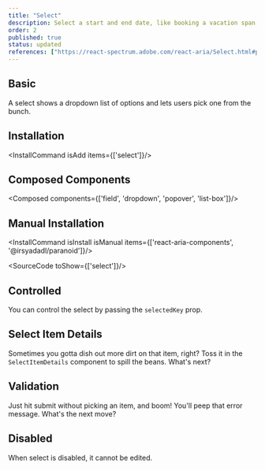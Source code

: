 ```yaml
---
title: "Select"
description: Select a start and end date, like booking a vacation span, ideal for setting periods efficiently..
order: 2
published: true
status: updated
references: ["https://react-spectrum.adobe.com/react-aria/Select.html#props"]
---
```


## Basic

A select shows a dropdown list of options and lets users pick one from the bunch.
<How minW72 toUse="pickers/select-demo" />

## Installation
<InstallCommand isAdd items={['select']}/>

## Composed Components
<Composed components={['field', 'dropdown', 'popover', 'list-box']}/>

## Manual Installation

<InstallCommand isInstall isManual items={['react-aria-components', '@irsyadadl/paranoid']}/>

<SourceCode toShow={['select']}/>

## Controlled
You can control the select by passing the `selectedKey` prop.
<How minW72 toUse="pickers/select-controlled-demo" />

## Select Item Details
Sometimes you gotta dish out more dirt on that item, right? Toss it in the `SelectItemDetails` component to spill the beans. What's next?
<How minW72 toUse="pickers/select-item-details-demo" />

## Validation
Just hit submit without picking an item, and boom! You'll peep that error message. What's the next move?
<How minW72 toUse="pickers/select-validation-demo" />

## Disabled
When select is disabled, it cannot be edited.
<How minW72 toUse="pickers/select-disabled-demo" />
